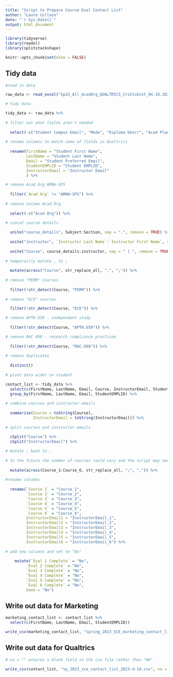 ```yaml
---
title: "Script to Prepare Course Eval Contact List"
author: "Laura Collazo"
date: "`r Sys.Date()`"
output: html_document
---
```


```r

library(tidyverse)
library(readxl)
library(splitstackshape)

knitr::opts_chunk$set(echo = FALSE)
```

## Tidy data

```r

#read in data

raw_data <- read_excel("Sp23_All_AcadOrg_QUALTRICS_CrsStuInst_04.10.2023.xlsx", skip = 1) 

# tidy data

tidy_data <- raw_data %>% 
  
# filter out what fields aren't needed
  
  select(-c("Student Campus Email", "Mode", "Diploma Descr", "Acad Plan", "Term", "Class Nbr", "Session")) %>% 
  
# rename columns to match name of fields in Qualtrics
  
  rename(FirstName = "Student First Name",
         LastName = "Student Last Name",
         Email = "Student Preferred Email",
         StudentEMPLID = "Student EMPLID",
         InstructorEmail = "Instructor Email"
         ) %>% 

# remove Acad Org AMNH-SPS 
  
  filter(`Acad Org` != "AMNH-SPS") %>% 
  
# remove column Acad Org
  
  select(-c("Acad Org")) %>% 

# concat course details
  
  unite("course_details", Subject:Section, sep = ".", remove = TRUE) %>% 
  
  unite("instructor", `Instructor Last Name`:`Instructor First Name`, sep = "; ", remove = TRUE) %>% 
  
  unite("Course", course_details:instructor, sep = " | ", remove = TRUE) %>% 
  
# temporarily mutate , to ;
  
  mutate(across("Course", str_replace_all, ",", ";")) %>% 
  
# remove "PERM" Courses
  
  filter(!str_detect(Course, "PERM")) %>% 
  
# remove "ECE" courses

  filter(!str_detect(Course, "ECE")) %>% 

# remove APTH 659 - independent study
  
  filter(!str_detect(Course, "APTH.659")) %>% 

# remove RAC 698 - research compliance practicum
  
  filter(!str_detect(Course, "RAC.698")) %>% 
  
# remove duplicates
  
  distinct()
  
# pivot data wider on student

contact_list <- tidy_data %>% 
  select(c(FirstName, LastName, Email, Course, InstructorEmail, StudentEMPLID)) %>% 
  group_by(FirstName, LastName, Email, StudentEMPLID) %>% 
  
# combine courses and instructor emails
  
  summarise(Course = toString(Course),
            InstructorEmail = toString(InstructorEmail)) %>% 
  
# split courses and instructor emails 
  
  cSplit("Course") %>% 
  cSplit("InstructorEmail") %>% 

# mutate ; back to ,
  
# In the future the number of courses could vary and the script may need to be adjusted to reflect this. Consider automating in the future to avoid manual adjustments.
  
  mutate(across(Course_1:Course_6, str_replace_all, ";", ",")) %>% 
  
#rename columns
  
  rename(`Course 1` = "Course_1",
         `Course 2` = "Course_2",
         `Course 3` = "Course_3",
         `Course 4` = "Course_4",
         `Course 5` = "Course_5",
         `Course 6` = "Course_6",
         InstructorEmail1 = "InstructorEmail_1",
         InstructorEmail2 = "InstructorEmail_2",
         InstructorEmail3 = "InstructorEmail_3",
         InstructorEmail4 = "InstructorEmail_4",
         InstructorEmail5 = "InstructorEmail_5",
         InstructorEmail6 = "InstructorEmail_6") %>% 
  
# add new columns and set to "No"
  
    mutate(`Eval 1 Complete` = "No",
         `Eval 2 Complete` = "No",
         `Eval 3 Complete` = "No",
         `Eval 4 Complete` = "No",
         `Eval 5 Complete` = "No",
         `Eval 6 Complete` = "No",
         Seen = "No") 

```
## Write out data for Marketing

```r

marketing_contact_list <- contact_list %>% 
  select(c(FirstName, LastName, Email, StudentEMPLID))

write_csv(marketing_contact_list, "spring_2023_SCE_marketing_contact_list_2023-4-13.csv")

```

## Write out data for Qualtrics

```r

# na = "" ensures a blank field in the csv file rather than "NA"

write_csv(contact_list, "sp_2023_sce_contact_list_2023-4-14.csv", na = "")

```

